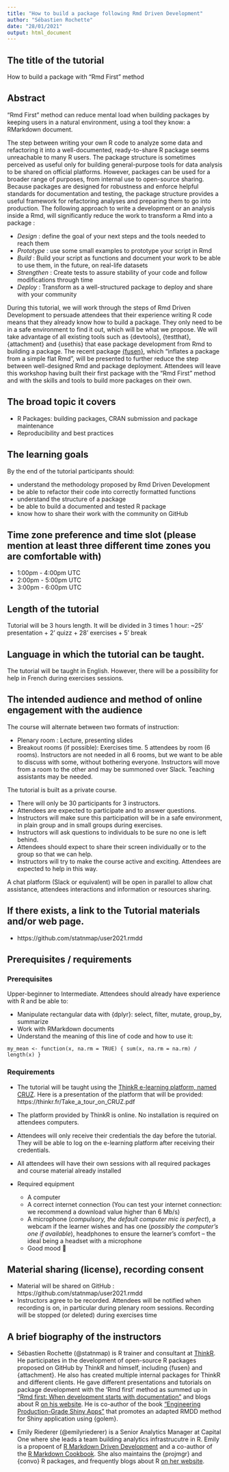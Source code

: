 ```yaml
---
title: "How to build a package following Rmd Driven Development"
author: "Sébastien Rochette"
date: "28/01/2021"
output: html_document
---
```


## The title of the tutorial

How to build a package with "Rmd First" method

## Abstract

"Rmd First" method can reduce mental load when building packages by keeping users in a natural environment, using a tool they know: a RMarkdown document. 

The step between writing your own R code to analyze some data and refactoring it into a well-documented, ready-to-share R package seems unreachable to many R users.
The package structure is sometimes perceived as useful only for building general-purpose tools for data analysis to be shared on official platforms.
However, packages can be used for a broader range of purposes, from internal use to open-source sharing. 
Because packages are designed for robustness and enforce helpful standards for documentation and testing, the package structure provides a useful framework for refactoring analyses and preparing them to go into production. 
The following approach to write a development or an analysis inside a Rmd, will significantly reduce the work to transform a Rmd into a package : 

- _Design_ : define the goal of your next steps and the tools needed to reach them
- _Prototype_ : use some small examples to prototype your script in Rmd
- _Build_ : Build your script as functions and document your work to be able to use them, in the future, on real-life datasets
- _Strengthen_ : Create tests to assure stability of your code and follow modifications through time
- _Deploy_ : Transform as a well-structured package to deploy and share with your community

During this tutorial, we will work through the steps of Rmd Driven Development to persuade attendees that their experience writing R code means that they already know how to build a package. They only need to be in a safe environment to find it out, which will be what we propose.
We will take advantage of all existing tools such as {devtools}, {testthat}, {attachment} and {usethis} that ease package development from Rmd to building a package.
The recent package [{fusen}](https://thinkr-open.github.io/fusen), which "inflates a package from a simple flat Rmd", will be presented to further reduce the step between well-designed Rmd and package deployment. 
Attendees will leave this workshop having built their first package with the "Rmd First" method and with the skills and tools to build more packages on their own.

## The broad topic it covers

- R Packages: building packages, CRAN submission and package maintenance
- Reproducibility and best practices

## The learning goals

By the end of the tutorial participants should:

- understand the methodology proposed by Rmd Driven Development
- be able to refactor their code into correctly formatted functions
- understand the structure of a package
- be able to build a documented and tested R package
- know how to share their work with the community on GitHub

## Time zone preference and time slot (please mention at least three different time zones you are comfortable with)

- 1:00pm - 4:00pm UTC
- 2:00pm - 5:00pm UTC
- 3:00pm - 6:00pm UTC

## Length of the tutorial

Tutorial will be 3 hours length.
It will be divided in 3 times 1 hour: ~25’ presentation + 2’ quizz + 28’ exercises + 5’ break

## Language in which the tutorial can be taught.

The tutorial will be taught in English.
However, there will be a possibility for help in French during exercises sessions.

## The intended audience and method of online engagement with the audience

The course will alternate between two formats of instruction:   

- Plenary room : Lecture, presenting slides
- Breakout rooms (if possible): Exercises time. 5 attendees by room (6 rooms). Instructors are not needed in all 6 rooms, but we want to be able to discuss with some, without bothering everyone. Instructors will move from a room to the other and may be summoned over Slack. Teaching assistants may be needed.

The tutorial is built as a private course. 

- There will only be 30 participants for 3 instructors.
- Attendees are expected to participate and to answer questions.
- Instructors will make sure this participation will be in a safe environment, in plain group and in small groups during exercises.
- Instructors will ask questions to individuals to be sure no one is left behind.
- Attendees should expect to share their screen individually or to the group so that we can help.
- Instructors will try to make the course active and exciting. Attendees are expected to help in this way.

A chat platform (Slack or equivalent) will be open in parallel to allow chat assistance, attendees interactions and information or resources sharing.

## If there exists, a link to the Tutorial materials and/or web page.

- https://github.com/statnmap/user2021.rmdd

## Prerequisites / requirements

### Prerequisites

Upper-beginner to Intermediate.
Attendees should already have experience with R and be able to:

- Manipulate rectangular data with {dplyr}: select, filter, mutate, group_by, summarize
- Work with RMarkdown documents
- Understand the meaning of this line of code and how to use it:
```
my_mean <- function(x, na.rm = TRUE) { sum(x, na.rm = na.rm) / length(x) }
```

### Requirements

- The tutorial will be taught using the [ThinkR e-learning platform, named CRUZ](https://rtask.thinkr.fr/remote-trainings-and-certification/).
Here is a presentation of the platform that will be provided: https://thinkr.fr/Take_a_tour_on_CRUZ.pdf

- The platform provided by ThinkR is online. No installation is required on attendees computers.
- Attendees will only receive their credentials the day before the tutorial. They will be able to log on the e-learning platform after receiving their credentials.
- All attendees will have their own sessions with all required packages and course material already installed

- Required equipment
  + A computer
  + A correct internet connection (You can test your internet connection: we recommend a download value higher than 6 Mb/s)
  + A microphone (*compulsory, the default computer mic is perfect*), a webcam if the learner wishes and has one (*possibly the computer’s one if available*), headphones to ensure the learner’s comfort – the ideal being a headset with a microphone
  + Good mood 🙂


## Material sharing (license), recording consent

- Material will be shared on GitHub : https://github.com/statnmap/user2021.rmdd
- Instructors agree to be recorded. Attendees will be notified when recording is on, in particular during plenary room sessions. Recording will be stopped (or deleted) during exercises time


## A brief biography of the instructors

- Sébastien Rochette (@statnmap) is R trainer and consultant at [ThinkR](https://rtask.thinkr.fr). 
He participates in the development of open-source R packages proposed on GitHub by ThinkR and himself, including {fusen} and {attachment}. He also has created multiple internal packages for ThinkR and different clients. 
He gave different presentations and tutorials on package development with the 'Rmd first' method as summed up in ["Rmd first: When development starts with documentation"](https://rtask.thinkr.fr/when-development-starts-with-documentation/) and blogs about R [on his website](https://statnmap.com).
He is co-author of the book ["Engineering Production-Grade Shiny Apps"](https://engineering-shiny.org/) that promotes an adapted RMDD method for Shiny application using {golem}.

- Emily Riederer (@emilyriederer) is a Senior Analytics Manager at Capital One where she leads a team building analytics infrastrucutre in R. Emily is a propoent of [R Markdown Driven Development](https://emilyriederer.netlify.app/post/rmarkdown-driven-development/) and a co-author of the [R Markdown Cookbook](https://bookdown.org/yihui/rmarkdown-cookbook/). She also maintains the {projmgr} and {convo} R packages, and frequently blogs about R [on her website](emily.rbind.io).
